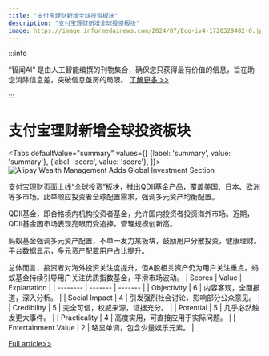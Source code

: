 ```yaml
---
title: "支付宝理财新增全球投资板块"
description: "支付宝理财新增全球投资板块"
image: https://image.informedainews.com/2024/07/Eco-iv4-1720329482-0.jpg
---
```



:::info

“智闻AI“ 是由人工智能编撰的刊物集合，确保您只获得最有价值的信息，旨在助您消除信息差，突破信息茧房的局限。  [了解更多 >>](/)

:::

# 支付宝理财新增全球投资板块


<Tabs
	defaultValue="summary"
	values={[
	{label: 'summary', value: 'summary'},
	{label: 'score', value: 'score'},
]}>
<TabItem value="summary">
<img
  src="https://image.informedainews.com/2024/07/Eco-iv4-1720329482-0.jpg"
  alt="Alipay Wealth Management Adds Global Investment Section"
/>



支付宝理财页面上线“全球投资”板块，推出QDII基金产品，覆盖美国、日本、欧洲等多市场。此举顺应投资者全球配置需求，强调多元资产均衡配置。

QDII基金，即合格境内机构投资者基金，允许国内投资者投资海外市场。近期，QDII基金因市场表现亮眼而受追捧，管理规模创新高。

蚂蚁基金强调多元资产配置，不单一发力某板块，鼓励用户分散投资，健康理财。平台数据显示，多元资产配置用户占比提升。

总体而言，投资者对海外投资关注度提升，但A股相关资产仍为用户关注重点。蚂蚁基金持续引导用户关注优质指数基金，平滑市场波动。
</TabItem>
<TabItem value="score">
	| Scores     | Value   | Explanation |
	| -------- | ------- | ------- |
	| Objectivity  | 6    | 内容客观，全面报道，深入分析。    |
	| Social Impact | 4     | 引发强烈社会讨论，影响部分公众意见。    |
	| Credibility    | 5    | 完全可信，权威来源，证据充分。    |
	| Potential    | 5    | 几乎必然触发更大事件。    |
	| Practicality    | 4    | 高度实用，可直接应用于实际问题。    |
	| Entertainment Value    | 2    | 略显单调，包含少量娱乐元素。    |
</TabItem>
</Tabs>

[Full article>>](https://wallstreetcn.com/articles/3718954)
